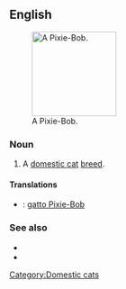 ==English==
[[File:Dobby pixie-bob.jpg|thumb|right|150px|A Pixie-Bob.]]
===Noun===
{{en-noun|sg=[[pixie|Pixie]]-[[bob|Bob]]}}

# A [[domestic cat]] [[breed]].

====Translations====
{{checktrans-top}}
* {{ttbc|it}}: [[gatto Pixie-Bob]]
{{trans-mid}}

{{trans-bottom}}

===See also===
* {{pedia|Pixie-Bob}}
* {{commonslite|Category:Pixie-Bob}}

[[Category:Domestic cats]]